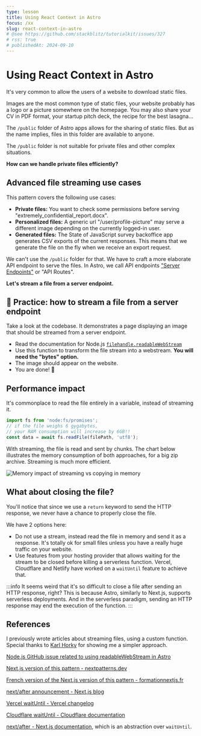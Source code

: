 ```yaml
---
type: lesson
title: Using React Context in Astro
focus: /xx
slug: react-context-in-astro
# @see https://github.com/stackblitz/tutorialkit/issues/327
# rss: true
# publishedAt: 2024-09-10
---
```


# Using React Context in Astro










It's very common to allow the users of a website to download static files.

Images are the most common type of static files, 
your website probably has a logo or a picture somewhere on the homepage. You may also share your CV in PDF format, your startup pitch deck, the recipe for the best lasagna...

The `/public` folder of Astro apps allows for the sharing of static files. 
But as the name implies, files in this folder are available to anyone.

The `/public` folder is not suitable for private files and other complex situations.

**How can we handle private files efficiently?**

## Advanced file streaming use cases

This pattern covers the following use cases:

- **Private files:** You want to check some permissions before serving "extremely_confidential_report.docx".
- **Personalized files:** A generic url "/user/profile-picture" may serve a different image depending on the currently logged-in user.
- **Generated files:** The State of JavaScript survey backoffice app generates CSV exports of the current responses. This means that we generate the file on the fly when we receive an export request.

We can't use the `/public` folder for that. We have to craft a more elaborate API endpoint to serve the files.
In Astro, we call API endpoints ["Server Endpoints"](https://docs.astro.build/en/guides/endpoints/#server-endpoints-api-routes) or "API Routes". 

**Let's stream a file from a server endpoint.**

## 🔨 Practice: how to stream a file from a server endpoint

Take a look at the codebase. 
It demonstrates a page displaying an image that should be streamed from a server endpoint.


<SkipPractice />

- Read the documentation for Node.js [`filehandle.readableWebStream`](https://nodejs.org/docs/v20.16.0/api/fs.html#filehandlereadablewebstreamoptions)
- Use this function to transform the file stream into a webstream. 
**You will need the "bytes" option.**
- The image should appear on the website.
- You are done! 🎉


## Performance impact

It's commonplace to read the file entirely in a variable, instead of streaming it.

```ts
import fs from 'node:fs/promises';
// if the file weighs 6 gygabytes,
// your RAM consumption will increase by 6GB!!
const data = await fs.readFile(filePath, 'utf8');
```

With streaming, the file is read and sent by chunks.
The chart below illustrates the memory consumption of both approaches,
for a big zip archive. Streaming is much more efficient.

![Memory impact of streaming vs copying in memory](./ram-impact.png)


## What about closing the file?

You'll notice that since we use a `return` keyword
to send the HTTP response,
we never have a chance to properly close the file.

We have 2 options here:
- Do not use a stream, instead read the file in memory and send it as a response.
It's totally ok for small files unless you have a really huge traffic on your website.
- Use features from your hosting provider that allows waiting for the stream to be closed before killing a serverless function.
Vercel, Cloudflare and Netlify have worked on a `waitUntil` feature to achieve that.

:::info
It seems weird that it's so difficult to close a file after sending an HTTP response, right?
This is because Astro, similarly to Next.js, supports serverless deployments.
And in the serverless paradigm, 
sending an HTTP response may end the execution of the function.
:::


<Thanks />

## References

I previously wrote articles about streaming files,
using a custom function. Special thanks to [Karl Horky](https://github.com/karlhorky) for showing me a simpler approach.

[Node.js GitHub issue related to using readableWebStream in Astro](https://github.com/nodejs/node/issues/54041)

[Next.js version of this pattern - nextpatterns.dev](https://nextpatterns.dev/p/gems/route-handlers-file-streaming)

[French version of the Next.js version of this pattern - formationnextjs.fr](https://www.formationnextjs.fr/ressources/route-handlers-et-fichiers)

[next/after announcement - Next.js blog](https://nextjs.org/blog/next-15-rc#executing-code-after-a-response-with-nextafter-experimental)

[Vercel waitUntil - Vercel changelog](https://vercel.com/changelog/waituntil-is-now-available-for-vercel-functions)

[Cloudflare waitUntil - Cloudflare documentation](https://developers.cloudflare.com/workers/runtime-apis/context/)

[next/after - Next.js documentation](https://nextjs.org/docs/app/api-reference/functions/unstable_after), 
which is an abstraction over `waitUntil`.


<BetaBanner />